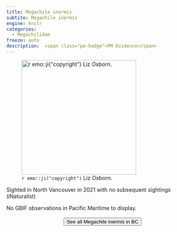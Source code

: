 ```yaml
---
title: Megachile inermis
subtite: Megachile inermis
engine: knitr
categories:
  - Megachilidae
freeze: auto
description:  <span class="pe-badge">PM Evidence</span>
---
```

![`r emo::ji("copyright")` Liz Osborn.](https://inaturalist-open-data.s3.amazonaws.com/photos/256878440/large.jpg){height=300}

Sighted in North Vancouver in 2021 with no subsequent sightings (iNaturalist)

No GBIF observations in Pacific Maritime to display.
<br><br>
<center>


<a href="https://inaturalist.ca/observations?place_id=7085&subview=map&taxon_id=199134"><button type="button" class="btn btn-secondary">See all Megachile inermis in BC <i class="fa-solid fa-arrow-up-right-from-square"></i> </button></a>
</center>
